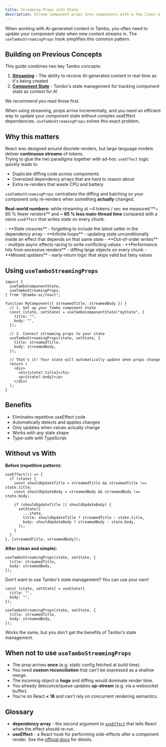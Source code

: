```yaml
---
title: Streaming Props into State
description: Stream component props into components with a few lines of code and no need for useEffect dependency hell.
---
```


When working with AI-generated content in Tambo, you often need to update your component state when new content streams in. The `useTamboStreamingProps` hook simplifies this common pattern.

## Building on Previous Concepts

This guide combines two key Tambo concepts:

1. **[Streaming](/docs/concepts/streaming)** - The ability to receive AI-generated content in real-time as it's being created
2. **[Component State](/docs/concepts/component-state)** - Tambo's state management for tracking component state as context for AI

We recommend you read those first.

When using streaming, props arrive incrementally, and you need an efficient way to update your component state without complex useEffect dependencies. `useTamboStreamingProps` solves this exact problem.

## Why this matters

React was designed around discrete renders, but large language models deliver **continuous streams** of tokens.  
Trying to glue the two paradigms together with ad-hoc `useEffect` logic quickly leads to:

- Duplicate diffing code across components
- Oversized dependency arrays that are hard to reason about
- Extra re-renders that waste CPU and battery

`useTamboStreamingProps` centralises the diffing and batching so your component only re-renders when something **actually** changed.  

**Real-world numbers:** while streaming at ~4 tokens / sec we measured **~ 80 % fewer renders** and **~ 65 % less main-thread time** compared with a naive `useEffect` that writes state on every chunk.

<Callout type="warning" title="DIY foot-guns">
- **Stale closures** - forgetting to include the latest setter in the dependency array  
- **Infinite loops** - updating state unconditionally inside an effect that depends on that same state  
- **Out-of-order writes** - multiple async effects racing to write conflicting values  
- **Performance hits from excessive renders** - diffing large objects on every chunk  
- **Missed updates** - early-return logic that skips valid but falsy values
</Callout>

## Using `useTamboStreamingProps`

```tsx
import {
  useTamboComponentState,
  useTamboStreamingProps,
} from "@tambo-ai/react";

function MyComponent({ streamedTitle, streamedBody }) {
  // 1. Set up your Tambo component state
  const [state, setState] = useTamboComponentState("myState", {
    title: "",
    body: "",
  });

  // 2. Connect streaming props to your state
  useTamboStreamingProps(state, setState, {
    title: streamedTitle,
    body: streamedBody,
  });

  // That's it! Your state will automatically update when props change
  return (
    <div>
      <h1>{state?.title}</h1>
      <p>{state?.body}</p>
    </div>
  );
}
```

## Benefits

- Eliminates repetitive useEffect code
- Automatically detects and applies changes
- Only updates when values actually change
- Works with any state shape
- Type-safe with TypeScript

## Without vs With

**Before (repetitive pattern):**

```tsx
useEffect(() => {
  if (state) {
    const shouldUpdateTitle = streamedTitle && streamedTitle !== state.title;
    const shouldUpdateBody = streamedBody && streamedBody !== state.body;

    if (shouldUpdateTitle || shouldUpdateBody) {
      setState({
        ...state,
        title: shouldUpdateTitle ? streamedTitle : state.title,
        body: shouldUpdateBody ? streamedBody : state.body,
      });
    }
  }
}, [streamedTitle, streamedBody]);
```

**After (clean and simple):**

```tsx
useTamboStreamingProps(state, setState, {
  title: streamedTitle,
  body: streamedBody,
});
```

Don't want to use Tambo's state management? You can use your own!

```tsx
const [state, setState] = useState({
  title: "",
  body: "",
});

useTamboStreamingProps(state, setState, {
  title: streamedTitle,
  body: streamedBody,
});
```

Works the same, but you don't get the benefits of Tambo's state management.

## When **not** to use `useTamboStreamingProps`

- The prop arrives **once** (e.g. static config fetched at build time).  
- You need **custom reconciliation** that can't be expressed as a shallow merge.  
- The incoming object is **huge** and diffing would dominate render time.  
- You already debounce/queue updates **up-stream** (e.g. via a websocket buffer).  
- You're on React **< 18** and can't rely on concurrent rendering semantics.

## Glossary

- **dependency array** - the second argument to [`useEffect`](https://react.dev/reference/react/useEffect#dependencies) that tells React when the effect should re-run.  
- **useEffect** - a React hook for performing side-effects after a component render. See the [official docs](https://react.dev/reference/react/useEffect) for details.
